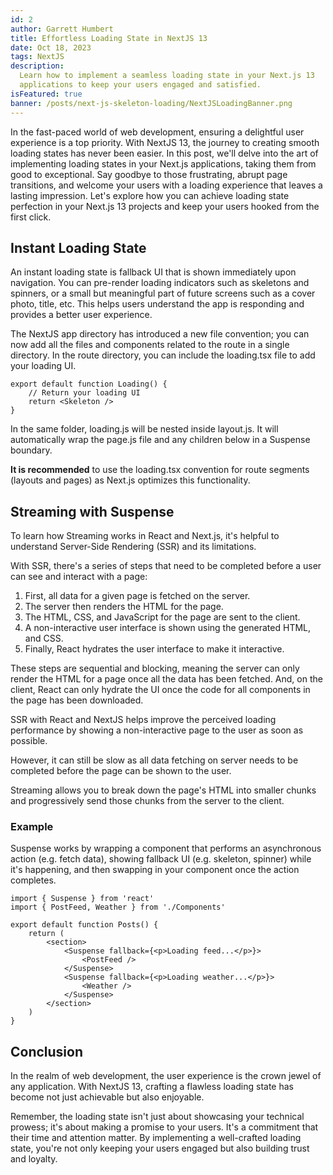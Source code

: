 ```yaml
---
id: 2
author: Garrett Humbert
title: Effortless Loading State in NextJS 13
date: Oct 18, 2023
tags: NextJS
description:
  Learn how to implement a seamless loading state in your Next.js 13
  applications to keep your users engaged and satisfied.
isFeatured: true
banner: /posts/next-js-skeleton-loading/NextJSLoadingBanner.png
---
```


In the fast-paced world of web development, ensuring a delightful user
experience is a top priority. With NextJS 13, the journey to creating smooth
loading states has never been easier. In this post, we'll delve into the art of
implementing loading states in your Next.js applications, taking them from good
to exceptional. Say goodbye to those frustrating, abrupt page transitions, and
welcome your users with a loading experience that leaves a lasting impression.
Let's explore how you can achieve loading state perfection in your Next.js 13
projects and keep your users hooked from the first click.

## Instant Loading State

An instant loading state is fallback UI that is shown immediately upon
navigation. You can pre-render loading indicators such as skeletons and
spinners, or a small but meaningful part of future screens such as a cover
photo, title, etc. This helps users understand the app is responding and
provides a better user experience.

The NextJS app directory has introduced a new file convention; you can now add
all the files and components related to the route in a single directory. In the
route directory, you can include the loading.tsx file to add your loading UI.

```tsx
export default function Loading() {
	// Return your loading UI
	return <Skeleton />
}
```

In the same folder, loading.js will be nested inside layout.js. It will
automatically wrap the page.js file and any children below in a Suspense
boundary.

**It is recommended** to use the loading.tsx convention for route segments
(layouts and pages) as Next.js optimizes this functionality.

## Streaming with Suspense

To learn how Streaming works in React and Next.js, it's helpful to understand
Server-Side Rendering (SSR) and its limitations.

With SSR, there's a series of steps that need to be completed before a user can
see and interact with a page:

1. First, all data for a given page is fetched on the server.
2. The server then renders the HTML for the page.
3. The HTML, CSS, and JavaScript for the page are sent to the client.
4. A non-interactive user interface is shown using the generated HTML, and CSS.
5. Finally, React hydrates the user interface to make it interactive.

These steps are sequential and blocking, meaning the server can only render the
HTML for a page once all the data has been fetched. And, on the client, React
can only hydrate the UI once the code for all components in the page has been
downloaded.

SSR with React and NextJS helps improve the perceived loading performance by
showing a non-interactive page to the user as soon as possible.

However, it can still be slow as all data fetching on server needs to be
completed before the page can be shown to the user.

Streaming allows you to break down the page's HTML into smaller chunks and
progressively send those chunks from the server to the client.

### Example

Suspense works by wrapping a component that performs an asynchronous action
(e.g. fetch data), showing fallback UI (e.g. skeleton, spinner) while it's
happening, and then swapping in your component once the action completes.

```tsx
import { Suspense } from 'react'
import { PostFeed, Weather } from './Components'

export default function Posts() {
	return (
		<section>
			<Suspense fallback={<p>Loading feed...</p>}>
				<PostFeed />
			</Suspense>
			<Suspense fallback={<p>Loading weather...</p>}>
				<Weather />
			</Suspense>
		</section>
	)
}
```

## Conclusion

In the realm of web development, the user experience is the crown jewel of any
application. With NextJS 13, crafting a flawless loading state has become not
just achievable but also enjoyable.

Remember, the loading state isn't just about showcasing your technical prowess;
it's about making a promise to your users. It's a commitment that their time and
attention matter. By implementing a well-crafted loading state, you're not only
keeping your users engaged but also building trust and loyalty.
